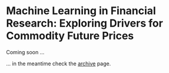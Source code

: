 # Machine Learning in Financial Research: Exploring Drivers for Commodity Future Prices

Coming soon ...

... in the meantime check the [archive](archive) page.
